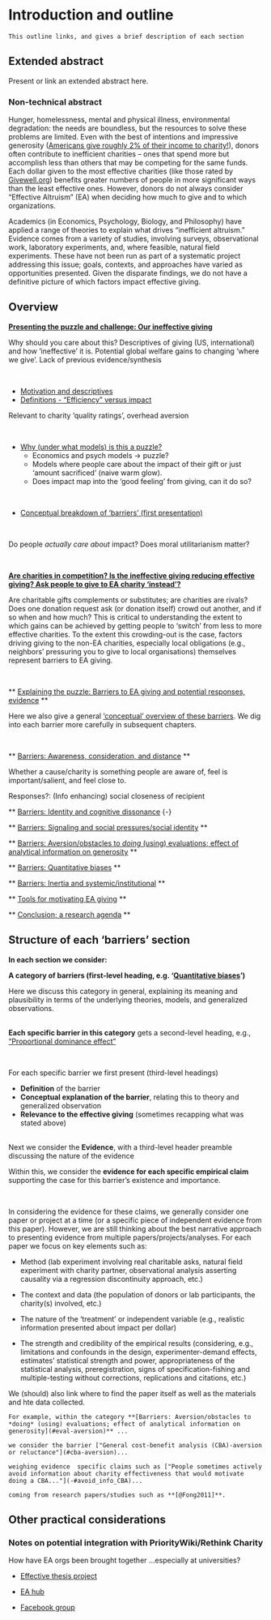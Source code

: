 # Introduction and outline {#outline}


<!-- #TODO: reconcile this with the outline in 'EA giving survey-working version'... -->

```block2
This outline links, and gives a brief description of each section
```

<!-- David Reinstein (drafted this version) with Nick Fitz and Ari Kagan -->


## Extended abstract {-#abstract} 

<div class="marginnote">
Present or link an extended abstract here.
</div>
 

### Non-technical abstract {-#pop-abstract} 

Hunger, homelessness, mental and physical illness, environmental degradation: the needs are boundless, but the resources to solve these problems are limited. Even with the best of intentions and impressive generosity ([Americans give roughly 2% of their income to charity!](https://www.philanthropy.com/article/The-Stubborn-2-Giving-Rate/154691#:~:text=Americans%20gave%20%24316.2%2Dbillion%20to,the%20same%20as%20in%202011.)), donors often contribute to inefficient charities -- ones that spend more but accomplish less than others that may be competing for the same funds. Each dollar given to the most effective charities (like those rated by [Givewell.org](http://givewell.org)) benefits greater numbers of people in more significant ways than the least effective ones. However, donors do not always consider "Effective Altruism" (EA) when deciding how much to give and to which organizations.

Academics (in Economics, Psychology, Biology, and Philosophy) have applied a range of theories to explain what drives "inefficient altruism." Evidence comes from a variety of studies, involving surveys, observational work, laboratory experiments, and, where feasible, natural field experiments. These have not been run as part of a systematic project addressing this issue; goals, contexts, and approaches have varied as opportunities presented. Given the disparate findings, we do not have a definitive picture of which factors impact effective giving.

## Overview

**[Presenting the puzzle and challenge: Our ineffective giving](#present-puzzle)** 

<div class="marginnote">
Why should you care about this? Descriptives of giving (US, international) and how 'ineffective' it is. Potential global welfare gains to changing 'where we give'. Lack of previous evidence/synthesis
</div>

\


- [Motivation and descriptives](#motivate-puzzle)
- [Definitions - "Efficiency" versus impact](#impact-definitions)

<div class="marginnote">
Relevant to charity 'quality ratings', overhead aversion
</div>

\

- [Why (under what models) is this a puzzle?](#why-puzzle)
  -  Economics and psych models $\rightarrow$  puzzle?
  - Models where people care about the impact of their gift or just 'amount sacrificed' (naive warm glow). 
  - Does impact map into the 'good feeling' from giving, can it do so?

\

- [Conceptual breakdown of 'barriers' (first presentation)](#barriers-concept)


\

<div class="marginnote">
Do people *actually care about* impact? Does moral utilitarianism matter?
</div>

<!-- Economic and psych models conceptualizing this -->

\

**[Are charities in competition? Is the ineffective giving reducing effective giving? Ask people to give to EA charity 'instead'?](#substitution)**

<!-- (Or put in section 2?) -->

Are charitable gifts complements or substitutes; are charities are
rivals? Does one donation request ask (or donation itself) crowd out another, and if so when and how much?   This is critical to understanding  the extent to which gains can be achieved by getting people to 'switch'  from less to more effective charities. To the extent this crowding-out is the case, factors driving giving to the non-EA charities, especially local obligations (e.g., neighbors' pressuring you to give to local organisations) themselves represent barriers to EA giving.

\

** [Explaining the puzzle: Barriers to EA giving and potential responses, evidence](#barriers-intro) ** 

<!-- moved old classification to barriers_old_classification.Rmd -->

Here we also give a general ['conceptual' overview of these barriers](#barriers-concept). We dig into each barrier more carefully in subsequent chapters.

\

** [Barriers: Awareness, consideration, and distance](#aware-distance) **

<div class="marginnote">
Whether a cause/charity is something people are aware of, feel is important/salient, and feel close to.
</div>

<div class="marginnote">
Responses?:  (Info enhancing) social closeness of recipient 
</div>

** [Barriers: Identity and cognitive dissonance](#identity) {-}

<!-- Volunteer experience unlocks emotion and giving -->

** [Barriers: Signaling and social pressures/social identity](#social) **

<!-- Self-interest/local public good [put elsewhere or remove??
Social perceptions and signaling empathy vs effectiveness; related: difficulty of coordinated signaling with a hard-to-coordinate measure such as 'effectiveness'
-->

** [Barriers: Aversion/obstacles to *doing* (using) evaluations; effect of analytical information on generosity](#eval-aversion) **
 
** [Barriers: Quantitative biases](#quant-biases) **

** [Barriers: Inertia and systemic/institutional](#inertia) **

** [Tools for motivating EA giving](#tools) **

** [Conclusion; a research agenda](#conclusion-agenda) **


## Structure of each 'barriers' section {-#structure-barriers} 

**In each section we consider:**

**A category of barriers (first-level heading, e.g. '[Quantitative biases](#quant-biases)')**

Here we discuss this category in general, explaining its meaning and plausibility in terms of the underlying theories, models, and generalized observations.


\
**Each specific barrier in this category** gets a second-level heading, e.g., ["Proportional dominance effect"](#prop-dom)

\

For each specific barrier we first present (third-level headings)

- **Definition** of the barrier
- **Conceptual explanation of the barrier**, relating this to theory and generalized observation
- **Relevance to the effective giving** (sometimes recapping what was stated above)

\
Next we consider the **Evidence**, with a third-level header preamble discussing the nature of the evidence

Within this, we consider the **evidence for each specific empirical claim** supporting the case for this barrier's existence and importance.

\

In considering the evidence for these claims, we generally consider one paper or project at a time (or a specific piece of independent evidence from this paper). However, we are still thinking about the best narrative approach to presenting evidence from multiple papers/projects/analyses.  For each paper we focus on key elements such as:

- Method (lab experiment involving real charitable asks, natural field experiment with charity partner, observational analysis asserting causality via a regression discontinuity approach, etc.)

- The context and data (the population of donors or lab participants, the charity(s) involved, etc.)

- The nature of the 'treatment' or independent variable (e.g., realistic information presented about impact per dollar)

- The strength and credibility of the empirical results (considering, e.g., limitations and confounds in the design, experimenter-demand effects, estimates' statistical strength and power, appropriateness of the statistical analysis, preregistration, signs of specification-fishing and multiple-testing without corrections, replications and citations, etc.)

We (should) also link where to find the paper itself as well as the materials and hte data collected.
\


```block2
For example, within the category **[Barriers: Aversion/obstacles to *doing* (using) evaluations; effect of analytical information on generosity](#eval-aversion)** ...
  
we consider the barrier ["General cost-benefit analysis (CBA)-aversion or reluctance"](#cba-aversion)...
  
weighing evidence  specific claims such as ["People sometimes actively avoid information about charity effectiveness that would motivate doing a CBA..."](-#avoid_info_CBA)...
                                                                                coming from research papers/studies such as **[@Fong2011]**.                                                                                          

```  

## Other practical considerations {-}

### Notes on potential integration with PriorityWiki/Rethink Charity {-}

How have EA orgs been brought together ...especially at universities?

- [Effective thesis project](https://effectivethesis.org/project/)

- [EA hub](https://eahub.org/)

- [Facebook group](https://www.facebook.com/groups/effective.altruists/)
